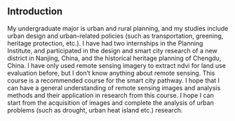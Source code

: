 ## Introduction {#sec-introduction}

My undergraduate major is urban and rural planning, and my studies include urban design and urban-related policies (such as transportation, greening, heritage protection, etc.). I have had two internships in the Planning Institute, and participated in the design and smart city research of a new district in Nanjing, China, and the historical heritage planning of Chengdu, China. I have only used remote sensing imagery to extract ndvi for land use evaluation before, but I don't know anything about remote sensing. This course is a recommended course for the smart city pathway. I hope that I can have a general understanding of remote sensing images and analysis methods and their application in research from this course. I hope I can start from the acquisition of images and complete the analysis of urban problems (such as drought, urban heat island etc.) research.